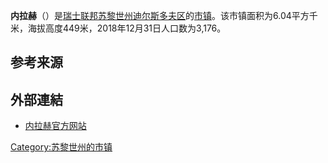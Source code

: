 {{Infobox settlement
| name = 内拉赫
| native_name = {{lang|de|Neerach}}
| settlement_type = [[市镇_(瑞士)|瑞士市镇]]
| image_skyline = Neerach Luftbild.jpg
| image_caption = 内拉赫风光
| image_seal = Neerach-blazon.svg
| image_map = Karte Gemeinde Neerach 2007.png
| map_caption = 内拉赫在迪尔斯多夫区的位置
| pushpin_map = Switzerland
| pushpin_relief = Switzerland relief location map.jpg
| pushpin_label_position = bottom
| pushpin_map_caption = 内拉赫在瑞士的位置
| subdivision_type = 国家
| subdivision_name = {{CHE}}
| subdivision_type1 = [[瑞士行政区划|州]]
| subdivision_name1 = [[File:Flag_of_Canton_of_Zürich.svg|16px]] [[苏黎世州|苏黎世州]]
| subdivision_type2 = [[区_(瑞士)|区]]
| subdivision_name2 = [[迪尔斯多夫区|迪尔斯多夫区]]
| elevation_m = 449
| area_total_km2 = 6.04
| population_as_of = 2018年12月31日
| population_footnotes = <ref>{{cite web|url=https://www.bfs.admin.ch/bfs/de/home/statistiken/bevoelkerung.assetdetail.7966022.html|title=Ständige Wohnbevölkerung nach Staatsangehörigkeitskategorie, Geschlecht und Gemeinde, Provisorische Jahresergebnisse, 2018|trans_title=瑞士联邦2018年按国籍、性别和市镇划分的常住人口统计表|date=2019-04-09|publisher=[[瑞士联邦统计署|瑞士联邦统计署]]|language=de|accessdate=2019-11-17|archive-date=2019-04-11|archive-url=https://web.archive.org/web/20190411063248/https://www.bfs.admin.ch/bfs/de/home/statistiken/bevoelkerung.assetdetail.7966022.html|dead-url=no}}</ref>
| population_total = 3176
| population_density_km2 = auto
| timezone = [[欧洲中部时间|CET]]
| utc_offset = +1
| timezone_DST = [[欧洲中部夏令时间|CEST]]
| utc_offset_DST = +2
| coordinates = {{coord|47|30|43|N|8|28|21|E|region:|display=inline,title}}
| postal_code_type = [[瑞士邮政编码系统|邮政编码]]
| postal_code = 8173
| blank_name = [[瑞士市镇官方编号|官方编号]]
| blank_info = 0088
| website = {{url|www.neerach.ch}}
}}

'''内拉赫'''（{{lang-de|Neerach}}）是[[瑞士联邦|瑞士联邦]][[苏黎世州|苏黎世州]][[迪尔斯多夫区|迪尔斯多夫区]]的[[市镇_(瑞士)|市镇]]。该市镇面积为6.04平方千米，海拔高度449米，2018年12月31日人口数为3,176。

== 参考来源 ==
{{reflist}}

== 外部連結 ==
* [http://www.neerach.ch 内拉赫官方网站]{{Webarchive|url=https://archive.is/20121205051328/http://www.neerach.ch/ |date=2012-12-05 }} {{de icon}}

{{Switzerland-geo-stub}}
{{DEFAULTSORT:Neerach}}
[[Category:苏黎世州的市镇|Category:苏黎世州的市镇]]